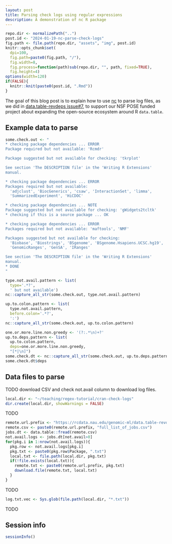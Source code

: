 ```yaml
---
layout: post
title: Parsing check logs using regular expressions
description: A demonstration of nc R package
---
```


```r
repo.dir <- normalizePath("..")
post.id <- "2024-01-19-nc-parse-check-logs"
fig.path <- file.path(repo.dir, "assets", "img", post.id)
knitr::opts_chunk$set(
  dpi=100,
  fig.path=paste0(fig.path, "/"),
  fig.width=8,
  fig.process=function(path)sub(repo.dir, "", path, fixed=TRUE),
  fig.height=4)
options(width=120)
if(FALSE){
  knitr::knit(paste0(post.id, ".Rmd"))
}
```

The goal of this blog post is to explain how to use
[nc](https://github.com/tdhock/nc) to parse log files, as we did in
[data.table-revdeps issue#7](
https://github.com/tdhock/data.table-revdeps/issues/7), to support our
NSF POSE funded project about expanding the open-source ecosystem
around R `data.table`.

## Example data to parse

```r

some.check.out <- "
* checking package dependencies ... ERROR
Package required but not available: 'Rcmdr'

Package suggested but not available for checking: 'tkrplot'

See section 'The DESCRIPTION file' in the 'Writing R Extensions'
manual.

* checking package dependencies ... ERROR
Packages required but not available:
  'adjclust', 'BiocGenerics', 'csaw', 'InteractionSet', 'limma',
  'SummarizedExperiment', 'HiCDOC'

* checking package dependencies ... NOTE
Package suggested but not available for checking: 'gWidgets2tcltk'
* checking if this is a source package ... OK

* checking package dependencies ... ERROR
Packages required but not available: 'maftools', 'NMF'

Packages suggested but not available for checking:
  'Biobase', 'Biostrings', 'BSgenome', 'BSgenome.Hsapiens.UCSC.hg19',
  'GenomicRanges', 'GenSA', 'IRanges'

See section 'The DESCRIPTION file' in the 'Writing R Extensions'
manual.
* DONE
"

type.not.avail.pattern <- list(
  type='.*?',
  ' but not available')
nc::capture_all_str(some.check.out, type.not.avail.pattern)

up.to.colon.pattern <- list(
  type.not.avail.pattern,
  before.colon='.*?',
  ':')
nc::capture_all_str(some.check.out, up.to.colon.pattern)

one.or.more.line.non.greedy <- '(?:.*\n)+?'
up.to.deps.pattern <- list(
  up.to.colon.pattern,
  deps=one.or.more.line.non.greedy,
  "[*|\n]")
some.check.dt <- nc::capture_all_str(some.check.out, up.to.deps.pattern)
some.check.dt$deps
```

## Data files to parse

TODO download CSV and check not.avail column to download log files.

```r
local.dir <- "~/teaching/regex-tutorial/cran-check-logs"
dir.create(local.dir, showWarnings = FALSE)
```

TODO

```r
remote.url.prefix <- "https://rcdata.nau.edu/genomic-ml/data.table-revdeps/analyze/2024-01-21/"
remote.csv <- paste0(remote.url.prefix, "full_list_of_jobs.csv")
jobs.dt <- data.table::fread(remote.csv)
not.avail.logs <- jobs.dt[not.avail>0]
for(pkg.i in 1:nrow(not.avail.logs)){
  pkg.row <- not.avail.logs[pkg.i]
  pkg.txt <- paste0(pkg.row$Package, ".txt")
  local.txt <- file.path(local.dir, pkg.txt)
  if(!file.exists(local.txt)){
    remote.txt <- paste0(remote.url.prefix, pkg.txt)
    download.file(remote.txt, local.txt)
  }
}
```

TODO

```r
log.txt.vec <- Sys.glob(file.path(local.dir, "*.txt"))
```

TODO

## Session info

```r
sessionInfo()
```
